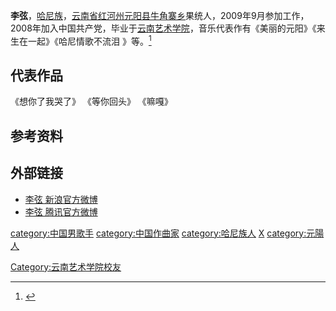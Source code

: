 {{expand|time=2014-12-13T06:45:44+00:00}}
{{blpsources|time=2014-12-13T06:45:44+00:00}}
{{Infobox musical artist
| name             = 李弦
| image            = 
| caption          = 
| background       = solo_singer
| nationality      ={{PRC}}
| birth_date       = {{birth date and age|1988|4|14}}
| birth_place      = {{CHN}}[[云南省|云南省]][[红河州|红河州]][[元阳县|元阳县]]
| genre            = 國語流行、民族
| occupation       = [[歌手|歌手]]
| label            = 弦音唱片（2014年至今）
| associated_acts  = 
| website          = {{URL|http://weibo.com/277448002|李弦 官方微博}}
}}
'''李弦'''{{BD|1988年|4月14日|||catIdx=S}}，[[哈尼族|哈尼族]]，[[云南省|云南省]][[红河州|红河州]][[元阳县|元阳县]][[牛角寨乡|牛角寨乡]]果统人，2009年9月参加工作，2008年加入中国共产党，毕业于[[云南艺术学院|云南艺术学院]]，音乐代表作有《美丽的元阳》《来生在一起》《哈尼情歌不流泪 》等。<ref>{{cite news|url=http://www.yongzhou.gov.cn/yangsheng/bk/2014/0428/86556.html|title=哈尼歌手李弦|date=2014年4月28日|work=中国永州|publisher=永州新闻|accessdate=2014年10月12日|archive-date=2014年10月18日|archive-url=https://web.archive.org/web/20141018032710/http://www.yongzhou.gov.cn/yangsheng/bk/2014/0428/86556.html|dead-url=yes}}</ref>

== 代表作品 ==
《想你了我哭了》
《等你回头》
《嘛嘎》

== 参考资料 ==
{{reflist}}

==外部链接==
*[http://weibo.com/277448002 李弦 新浪官方微博] 
*[http://t.qq.com/LiXian-Jon?preview 李弦 腾讯官方微博] 

{{DEFAULTSORT:LiXian}}
[[category:中国男歌手|category:中国男歌手]]
[[category:中国作曲家|category:中国作曲家]]
[[category:哈尼族人|category:哈尼族人]]
[[category:李姓|X]]
[[category:元陽人|category:元陽人]]
[[Category:云南艺术学院校友|Category:云南艺术学院校友]]
{{china-bio-stub}}